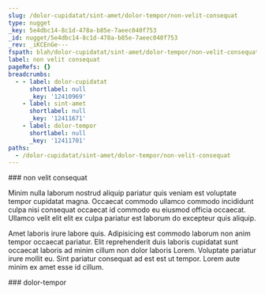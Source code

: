 ```yaml
---
slug: /dolor-cupidatat/sint-amet/dolor-tempor/non-velit-consequat
type: nugget
_key: 5e4dbc14-8c1d-478a-b85e-7aeec040f753
_id: nugget/5e4dbc14-8c1d-478a-b85e-7aeec040f753
_rev: _iKCEnGe---
fspath: blah/dolor-cupidatat/sint-amet/dolor-tempor/non-velit-consequat.md
label: non velit consequat
pageRefs: {}
breadcrumbs:
  - - label: dolor-cupidatat
      shortlabel: null
      _key: '12410969'
    - label: sint-amet
      shortlabel: null
      _key: '12411671'
    - label: dolor-tempor
      shortlabel: null
      _key: '12411701'
paths:
  - /dolor-cupidatat/sint-amet/dolor-tempor/non-velit-consequat
---
```


<NuggetArea>
<Nugget slug="/dolor-cupidatat/sint-amet/dolor-tempor/non-velit-consequat" type="nugget" _key="5e4dbc14-8c1d-478a-b85e-7aeec040f753" _id="nugget/5e4dbc14-8c1d-478a-b85e-7aeec040f753" _rev="_iKCEnGe---" fspath="blah/dolor-cupidatat/sint-amet/dolor-tempor/non-velit-consequat.md" label="non velit consequat" paths="/dolor-cupidatat/sint-amet/dolor-tempor/non-velit-consequat">
<NuggetBody>
### non velit consequat

Minim nulla laborum nostrud aliquip pariatur quis veniam est voluptate tempor cupidatat magna. Occaecat commodo ullamco commodo incididunt culpa nisi consequat occaecat id commodo eu eiusmod officia occaecat. Ullamco velit elit elit ex culpa pariatur est laborum do excepteur quis aliquip.

Amet laboris irure labore quis. Adipisicing est commodo laborum non anim tempor occaecat pariatur. Elit reprehenderit duis laboris cupidatat sunt occaecat laboris ad minim cillum non dolor laboris Lorem. Voluptate pariatur irure mollit eu. Sint pariatur consequat ad est est ut tempor. Lorem aute minim ex amet esse id cillum.

</NuggetBody>
<Breadcrumbs>
<Crumbs>
<Crumb _key="12410969" label="dolor-cupidatat" /><Crumb _key="12411671" label="sint-amet" /><Crumb _key="12411701" label="dolor-tempor" />
</Crumbs>
</Breadcrumbs>
</Nugget>

<NuggetsInbound>
</NuggetsInbound>
<NuggetsOutbound>
</NuggetsOutbound>
</NuggetArea>
<PassagesInbound>
<Passage direction="inbound" type="passage" _key="12411701" _id="passage/12411701" _rev="_iKCEnGa---" label="dolor-tempor" passage="dolor-tempor" fspath="blah/dolor-cupidatat/sint-amet/dolor-tempor" paths="/dolor-cupidatat/sint-amet/dolor-tempor" slug="/dolor-cupidatat/sint-amet/dolor-tempor">
<NuggetBody>
### dolor-tempor

</NuggetBody>
<Breadcrumbs>
<Crumbs>
<Crumb _key="12410969" label="dolor-cupidatat" /><Crumb _key="12411671" label="sint-amet" />
</Crumbs>
</Breadcrumbs>
</Passage>

</PassagesInbound>
<PassagesOutbound>
</PassagesOutbound>